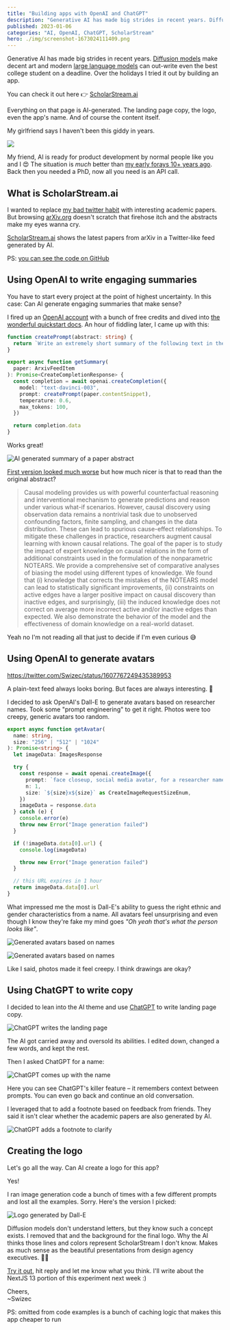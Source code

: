 ```yaml
---
title: "Building apps with OpenAI and ChatGPT"
description: "Generative AI has made big strides in recent years. Diffusion models make decent art and modern large language models can out-write even the best college student on a deadline. Over the holidays I tried it out by building an app."
published: 2023-01-06
categories: "AI, OpenAI, ChatGPT, ScholarStream"
hero: ./img/screenshot-1673024111409.png
---
```


Generative AI has made big strides in recent years. [Diffusion models](https://en.wikipedia.org/wiki/Diffusion_model) make decent art and modern [large language models](https://en.wikipedia.org/wiki/Language_model) can out-write even the best college student on a deadline. Over the holidays I tried it out by building an app.

You can check it out here 👉 [ScholarStream.ai](https://www.scholarstream.ai)

Everything on that page is AI-generated. The landing page copy, the logo, even the app's name. And of course the content itself.

My girlfriend says I haven't been this giddy in years.

![](giphy:giddy)

My friend, AI is ready for product development by normal people like you and I 😍 The situation is _much_ better than [my early forays 10+ years ago](https://swizec.com/blog/first-steps-with-octave-and-machine-learning/). Back then you needed a PhD, now all you need is an API call.

## What is ScholarStream.ai

I wanted to replace [my bad twitter habit](https://swizec.com/blog/getting-off-twitter-an-experiment/) with interesting academic papers. But browsing [arXiv.org](https://arxiv.org) doesn't scratch that firehose itch and the abstracts make my eyes wanna cry.

[ScholarStream.ai](https://www.scholarstream.ai) shows the latest papers from arXiv in a Twitter-like feed generated by AI.

PS: [you can see the code on GitHub](https://github.com/Swizec/ScholarStream.ai)

## Using OpenAI to write engaging summaries

You have to start every project at the point of highest uncertainty. In this case: Can AI generate engaging summaries that make sense?

I fired up an [OpenAI account](https://openai.com/api/) with a bunch of free credits and dived into [the wonderful quickstart docs](https://beta.openai.com/docs/introduction). An hour of fiddling later, I came up with this:

```typescript
function createPrompt(abstract: string) {
  return `Write an extremely short summary of the following text in the style of an engaging tweet "${abstract}"`
}

export async function getSummary(
  paper: ArxivFeedItem
): Promise<CreateCompletionResponse> {
  const completion = await openai.createCompletion({
    model: "text-davinci-003",
    prompt: createPrompt(paper.contentSnippet),
    temperature: 0.6,
    max_tokens: 100,
  })

  return completion.data
}
```

Works great!

![AI generated summary of a paper abstract](./img/AI-generated-summary-of-a-paper-abstracthhii1j.jpeg)

[First version looked much worse](https://twitter.com/Swizec/status/1607391134157864960) but how much nicer is that to read than the original abstract?

> Causal modeling provides us with powerful counterfactual reasoning and interventional mechanism to generate predictions and reason under various what-if scenarios. However, causal discovery using observation data remains a nontrivial task due to unobserved confounding factors, finite sampling, and changes in the data distribution. These can lead to spurious cause-effect relationships. To mitigate these challenges in practice, researchers augment causal learning with known causal relations. The goal of the paper is to study the impact of expert knowledge on causal relations in the form of additional constraints used in the formulation of the nonparametric NOTEARS. We provide a comprehensive set of comparative analyses of biasing the model using different types of knowledge. We found that (i) knowledge that corrects the mistakes of the NOTEARS model can lead to statistically significant improvements, (ii) constraints on active edges have a larger positive impact on causal discovery than inactive edges, and surprisingly, (iii) the induced knowledge does not correct on average more incorrect active and/or inactive edges than expected. We also demonstrate the behavior of the model and the effectiveness of domain knowledge on a real-world dataset.

Yeah no I'm not reading all that just to decide if I'm even curious 😅

## Using OpenAI to generate avatars

https://twitter.com/Swizec/status/1607767249435389953

A plain-text feed always looks boring. But faces are always interesting. 🤔

I decided to ask OpenAI's Dall-E to generate avatars based on researcher names. Took some "prompt engineering" to get it right. Photos were too creepy, generic avatars too random.

```typescript
export async function getAvatar(
  name: string,
  size: "256" | "512" | "1024"
): Promise<string> {
  let imageData: ImagesResponse

  try {
    const response = await openai.createImage({
      prompt: `face closeup, social media avatar, for a researcher named "${name}" in a professional digital art drawing style`,
      n: 1,
      size: `${size}x${size}` as CreateImageRequestSizeEnum,
    })
    imageData = response.data
  } catch (e) {
    console.error(e)
    throw new Error("Image generation failed")
  }

  if (!imageData.data[0].url) {
    console.log(imageData)

    throw new Error("Image generation failed")
  }

  // this URL expires in 1 hour
  return imageData.data[0].url
}
```

What impressed me the most is Dall-E's ability to guess the right ethnic and gender characteristics from a name. All avatars feel unsurprising and even though I know they're fake my mind goes _"Oh yeah that's what the person looks like"_.

![Generated avatars based on names](./img/Generated-avatars-based-on-namesjbc41f.jpeg)

![Generated avatars based on names](./img/Generated-avatars-based-on-namesd63ie1.jpeg)

Like I said, photos made it feel creepy. I think drawings are okay?

## Using ChatGPT to write copy

I decided to lean into the AI theme and use [ChatGPT](http://chat.openai.com) to write landing page copy.

![ChatGPT writes the landing page](./img/ChatGPT-writes-the-landing-pagebf8a5b.jpeg)

The AI got carried away and oversold its abilities. I edited down, changed a few words, and kept the rest.

Then I asked ChatGPT for a name:

![ChatGPT comes up with the name](./img/ChatGPT-comes-up-with-the-nameee207g.jpeg)

Here you can see ChatGPT's killer feature – it remembers context between prompts. You can even go back and continue an old conversation.

I leveraged that to add a footnote based on feedback from friends. They said it isn't clear whether the academic papers are also generated by AI.

![ChatGPT adds a footnote to clarify](./img/ChatGPT-adds-a-footnote-to-clarify9037ii.jpeg)

## Creating the logo

Let's go all the way. Can AI create a logo for this app?

Yes!

I ran image generation code a bunch of times with a few different prompts and lost all the examples. Sorry. Here's the version I picked:

![Logo generated by Dall-E](./img/Logo-generated-by-Dall-Eeji73c.png)

Diffusion models don't understand letters, but they know such a concept exists. I removed that and the background for the final logo. Why the AI thinks those lines and colors represent ScholarStream I don't know. Makes as much sense as the beautiful presentations from design agency executives. 🤷‍♀️

[Try it out](https://www.scholarstream.ai), hit reply and let me know what you think. I'll write about the NextJS 13 portion of this experiment next week :)

Cheers,<br/>
~Swizec

PS: omitted from code examples is a bunch of caching logic that makes this app cheaper to run

